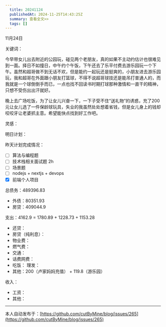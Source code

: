 ```yaml
---
  title: 20241124
  publishedAt: 2024-11-25T14:43:25Z
  summary: 查看全文>>
  tags: []
---
```


11月24日 

关键词：

今早带女儿出去附近的公园玩，碰见两个老朋友，真的如果不主动约估计也很难见到一面。择日不如撞日，中午约个午饭，下午还去了乐平付费去游乐园玩一个下午。虽然和超哥做不到无话不欢，但是能约一起玩还是挺爽的，小朋友进去游乐园玩，我和超哥在外面跟小朋友打篮球，不得不说超哥球技还是能吊打普通人的，而我就是一个球倒倒手而已，一点也找不回读书时期打球那种激情和一直干的精神，只想不受伤出出汗就好。

晚上去广场吃饭，为了让女儿兴奋一下，一下子受不住“送礼物”的诱惑，充了200元让女儿选了一件保龄球玩具，失业的我虽然处处想着省钱，但是女儿身上的钱却咬咬牙让老婆抓主意。希望能快点找到好工作吧。

灵感：

明日计划：

昨天计划完成情况：
- [ ] 算法与编程题
- [ ] 技术栈相关面试题 2h
- [ ] 场景题
- [ ] nodejs + nextjs + devops
- [x] 前端个人项目

总债务：489396.83
- 外债：80351.93
- 房贷：409044.9

支出：4162.9 = 1780.89 + 1228.73 + 1153.28
- 还贷：
- 房贷（纯利息）：
- 物业费：
- 燃气费：
- 交通：
- 话费网费：
- 吃饭：
 理发：
- 其他：200（卢家妈妈充值） + 119.8（游乐园）

收入：
- 工资：
- 其他：


---
本人自动发布于：[https://github.com/cutByMine/blog/issues/265](https://github.com/cutByMine/blog/issues/265)

